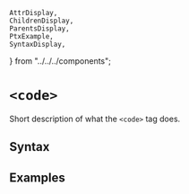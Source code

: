     AttrDisplay,
    ChildrenDisplay,
    ParentsDisplay,
    PtxExample,
    SyntaxDisplay,
} from "../../../components";

# `<code>`

Short description of what the `<code>` tag does.

## Syntax

<SyntaxDisplay name="code" />

## Examples

    